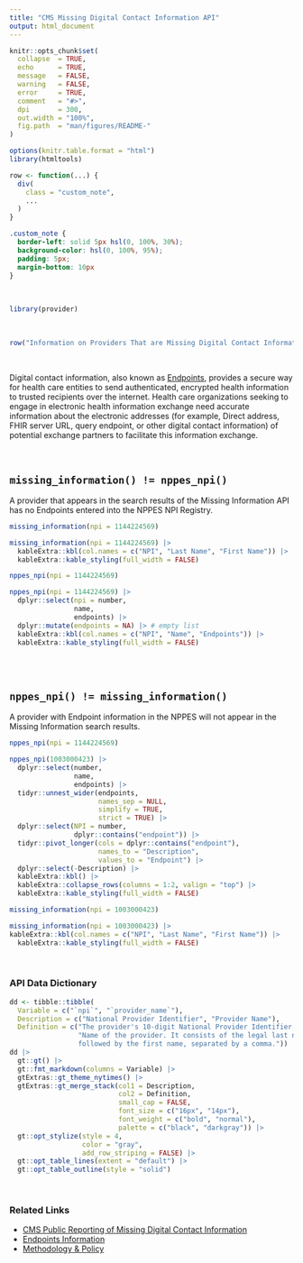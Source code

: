 ```yaml
---
title: "CMS Missing Digital Contact Information API"
output: html_document
---
```


```r
knitr::opts_chunk$set(
  collapse  = TRUE,
  echo      = TRUE, 
  message   = FALSE, 
  warning   = FALSE,
  error     = TRUE,
  comment   = "#>",
  dpi       = 300, 
  out.width = "100%",
  fig.path  = "man/figures/README-"
)

options(knitr.table.format = "html")
library(htmltools)

row <- function(...) {
  div(
    class = "custom_note",
    ...
  )
}
```

```css
.custom_note {
  border-left: solid 5px hsl(0, 100%, 30%);
  background-color: hsl(0, 100%, 95%);
  padding: 5px;
  margin-bottom: 10px
}
```

<br>

```r
library(provider)
```

<br>

```r
row("Information on Providers That are Missing Digital Contact Information in the NPPES System")
```

<br>

Digital contact information, also known as [Endpoints](https://nppes.cms.hhs.gov/webhelp/nppeshelp/HEALTH%20INFORMATION%20EXCHANGE.html), provides a secure way for health care entities to send authenticated, encrypted health information to trusted recipients over the internet. Health care organizations seeking to engage in electronic health information exchange need accurate information about the electronic addresses (for example, Direct address, FHIR server URL, query endpoint, or other digital contact information) of potential exchange partners to facilitate this information exchange.

<br>

## `missing_information() != nppes_npi()`

A provider that appears in the search results of the Missing Information API has no Endpoints entered into the NPPES NPI Registry.

::: row
::: col-md-6

```r
missing_information(npi = 1144224569)
```

```r
missing_information(npi = 1144224569) |> 
  kableExtra::kbl(col.names = c("NPI", "Last Name", "First Name")) |> 
  kableExtra::kable_styling(full_width = FALSE)
```

:::

::: col-md-6

```r
nppes_npi(npi = 1144224569)
```

```r
nppes_npi(npi = 1144224569) |> 
  dplyr::select(npi = number, 
                name, 
                endpoints) |> 
  dplyr::mutate(endpoints = NA) |> # empty list
  kableExtra::kbl(col.names = c("NPI", "Name", "Endpoints")) |> 
  kableExtra::kable_styling(full_width = FALSE)
```

:::
:::

<br>
<br>

## `nppes_npi() != missing_information()`

A provider with Endpoint information in the NPPES will not appear in the Missing Information search results.

::: row
::: col-md-6

```r
nppes_npi(npi = 1144224569)
```

```r
nppes_npi(1003000423) |> 
  dplyr::select(number, 
                name, 
                endpoints) |> 
  tidyr::unnest_wider(endpoints, 
                      names_sep = NULL, 
                      simplify = TRUE, 
                      strict = TRUE) |> 
  dplyr::select(NPI = number, 
                dplyr::contains("endpoint")) |> 
  tidyr::pivot_longer(cols = dplyr::contains("endpoint"), 
                      names_to = "Description", 
                      values_to = "Endpoint") |> 
  dplyr::select(-Description) |> 
  kableExtra::kbl() |> 
  kableExtra::collapse_rows(columns = 1:2, valign = "top") |> 
  kableExtra::kable_styling(full_width = FALSE)
```

:::

::: col-md-6

```r
missing_information(npi = 1003000423)
```


```r
missing_information(npi = 1003000423) |> 
kableExtra::kbl(col.names = c("NPI", "Last Name", "First Name")) |> 
  kableExtra::kable_styling(full_width = FALSE)
```


:::
:::

<br>

### API Data Dictionary

```r
dd <- tibble::tibble(
  Variable = c("`npi`", "`provider_name`"),
  Description = c("National Provider Identifier", "Provider Name"),
  Definition = c("The provider's 10-digit National Provider Identifier.", 
                 "Name of the provider. It consists of the legal last name 
                 followed by the first name, separated by a comma."))
dd |> 
  gt::gt() |> 
  gt::fmt_markdown(columns = Variable) |> 
  gtExtras::gt_theme_nytimes() |> 
  gtExtras::gt_merge_stack(col1 = Description, 
                           col2 = Definition,
                           small_cap = FALSE,
                           font_size = c("16px", "14px"),
                           font_weight = c("bold", "normal"),
                           palette = c("black", "darkgray")) |> 
  gt::opt_stylize(style = 4, 
                  color = "gray", 
                  add_row_striping = FALSE) |> 
  gt::opt_table_lines(extent = "default") |> 
  gt::opt_table_outline(style = "solid")
```

<br>

### Related Links

   - [CMS Public Reporting of Missing Digital Contact Information](https://data.cms.gov/provider-compliance/public-reporting-of-missing-digital-contact-information)
   - [Endpoints Information](https://nppes.cms.hhs.gov/webhelp/nppeshelp/HEALTH%20INFORMATION%20EXCHANGE.html)
   - [Methodology & Policy](https://data.cms.gov/sites/default/files/2021-12/8eb2b4bf-6e5f-4e05-bcdb-39c07ad8f77a/Missing_Digital_Contact_Info_Methods%20.pdf)

<br><br>
